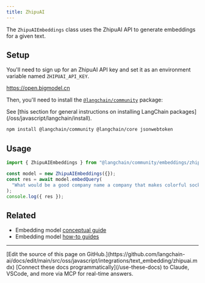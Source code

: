 ```yaml
---
title: ZhipuAI
---
```


The `ZhipuAIEmbeddings` class uses the ZhipuAI API to generate embeddings for a given text.

## Setup

You'll need to sign up for an ZhipuAI API key and set it as an environment variable named `ZHIPUAI_API_KEY`.

https://open.bigmodel.cn

Then, you'll need to install the [`@langchain/community`](https://www.npmjs.com/package/@langchain/community) package:

<Tip>
See [this section for general instructions on installing LangChain packages](/oss/javascript/langchain/install).
</Tip>

```bash npm
npm install @langchain/community @langchain/core jsonwebtoken
```

## Usage

```typescript
import { ZhipuAIEmbeddings } from "@langchain/community/embeddings/zhipuai";

const model = new ZhipuAIEmbeddings({});
const res = await model.embedQuery(
  "What would be a good company name a company that makes colorful socks?"
);
console.log({ res });
```

## Related

- Embedding model [conceptual guide](/oss/javascript/integrations/text_embedding)
- Embedding model [how-to guides](/oss/javascript/integrations/text_embedding)

---

<Callout icon="pen-to-square" iconType="regular">
    [Edit the source of this page on GitHub.](https://github.com/langchain-ai/docs/edit/main/src/oss/javascript/integrations/text_embedding/zhipuai.mdx)
</Callout>
<Tip icon="terminal" iconType="regular">
    [Connect these docs programmatically](/use-these-docs) to Claude, VSCode, and more via MCP for    real-time answers.
</Tip>
